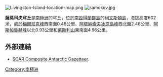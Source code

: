[[Image:Livingston-Island-location-map.png|thumb]]
[[Image:samokov.jpg|thumb]]

{{coord|62|36|18|S|60|09|31.3|W|display=title}}

'''薩莫科夫穹丘'''是[[南極洲|南極洲]]的穹丘，位於[[南設得蘭群島|南設得蘭群島]]的[[利文斯頓島|利文斯頓島]]，海拔高度602米，處於[[梅爾尼克峰|梅爾尼克峰]]西南面0.48公里、[[阿塔納索夫冰原島峰|阿塔納索夫冰原島峰]]西北面2.46公里、[[阿斯帕魯赫峰|阿斯帕魯赫峰]]以北0.93公里和[[萊斯利山|萊斯利山]]東南面4.66公里。

==外部連結==
* [http://data.aad.gov.au/aadc/gaz/scar/ SCAR Composite Antarctic Gazetteer]{{WebCite|url=https://www.webcitation.org/5ug2CfC7m?url=http://data.aad.gov.au/aadc/gaz/scar/ |date=20101202140255 |dateformat=iso }}.

{{Antarctica-geo-stub}}
[[Category:南極洲|Category:南極洲]]